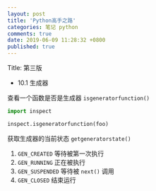 ```yaml
---
layout: post
title: 'Python高手之路'
categories: 笔记 python
comments: true
date: 2019-06-09 11:28:32 +0800
published: true
---
```


Title: 第三版

* 10.1 生成器

查看一个函数是否是生成器 `isgeneratorfunction()`

```python
import inspect

inspect.isgeneratorfunction(foo)
```

获取生成器的当前状态 `getgeneratorstate()`

1. `GEN_CREATED`    等待被第一次执行
2. `GEN_RUNNING`    正在被执行
3. `GEN_SUSPENDED`  等待被 `next()` 调用
4. `GEN_CLOSED`     结束运行